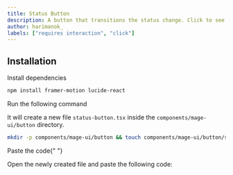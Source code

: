 ```yaml
---
title: Status Button
description: A button that transitions the status change. Click to see the animation.
author: harimanok_
labels: ["requires interaction", "click"]
---
```


<ComponentPreview name="button-status-button--docs" />

## Installation

<Steps>

<Step>Install dependencies</Step>

```sh
npm install framer-motion lucide-react
```

<Step>Run the following command</Step>

It will create a new file `status-button.tsx` inside the `components/mage-ui/button` directory.

```bash
mkdir -p components/mage-ui/button && touch components/mage-ui/button/status-button.tsx
```

<Step>Paste the code</Step>{" "}

Open the newly created file and paste the following code:

```jsx file=<rootDir>/mage-ui/button/status-button.tsx

```

</Steps>

